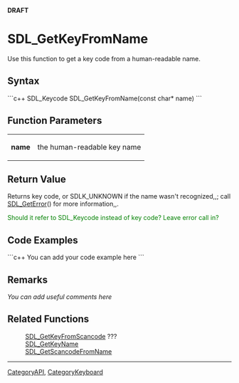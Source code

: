 <!-- pragma section-numbers off -->
<!-- pragma camelcase off -->
'''DRAFT'''

= SDL_GetKeyFromName =
Use this function to get a key code from a human-readable name.


== Syntax ==
```c++
SDL_Keycode SDL_GetKeyFromName(const char* name)
```

== Function Parameters ==
{|
|'''name'''
|the human-readable key name
|}

== Return Value ==
Returns key code, or SDLK_UNKNOWN if the name wasn't recognized,,; call [[SDL_GetError]]() for more information,,.

<span style="color: green;">Should it refer to SDL_Keycode instead of key code?  Leave error call in?</span>

== Code Examples ==
```c++
You can add your code example here
```

== Remarks ==
''You can add useful comments here''

== Related Functions ==
:[[SDL_GetKeyFromScancode]] ???
:[[SDL_GetKeyName]]
:[[SDL_GetScancodeFromName]]

----
[[CategoryAPI]], [[CategoryKeyboard]]
